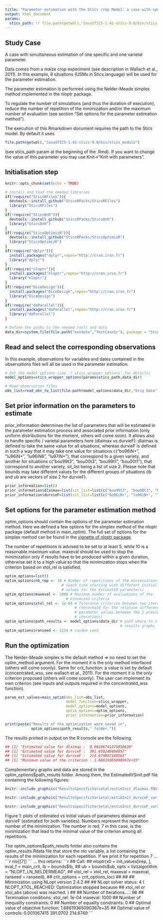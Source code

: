 ```yaml
---
title: "Parameter estimation with the Stics crop Model: a case with specific and varietal parameters"
output: html_document
params:
  stics_path: !r file.path(getwd(),"JavaSTICS-1.41-stics-9.0/bin/stics_modulo")
---
```


## Study Case

A case with simultaneous estimation of one specific and one varietal parameter.

Data comes from a maize crop experiment (see description in Wallach et al., 2011). In this example, 8 situations (USMs in Stics language) will be used for the parameter estimation. 

The parameter estimation is performed using the Nelder-Meade simplex method implemented in the nloptr package.

To regulate the number of simulations (and thus the duration of execution), reduce the number of repetition of the minimization and/or the maximum number of evaluation (see section "Set options for the parameter estimation method").

The execution of this Rmarkdown document requires the path to the Stics model. By default it uses 
```r
file.path(getwd(),"JavaSTICS-1.41-stics-9.0/bin/stics_modulo")
```
(see stics_path param at the beginning of the .Rmd).
If you want to change the value of this parameter you may use Knit->"Knit with parameters".

## Initialisation step

```r
knitr::opts_chunk$set(echo = TRUE)

# Install and load the needed libraries
if(!require("SticsRFiles")){
  devtools::install_github("SticsRPacks/SticsRFiles")
  library("SticsRFiles")
}
if(!require("SticsOnR")){
  devtools::install_github("SticsRPacks/SticsOnR")
  library("SticsOnR")
}
if(!require("SticsOptimizR")){
  devtools::install_github("SticsRPacks/SticsOptimizR")
  library("SticsOptimizR")
}
if(!require("dplyr")){
  install.packages("dplyr",repos="http://cran.irsn.fr")
  library("dplyr")
}
if(!require("nloptr")){
  install.packages("nloptr",repos="http://cran.irsn.fr")
  library("nloptr")
}
if(!require("DiceDesign")){
  install.packages("DiceDesign",repos="http://cran.irsn.fr")
  library("DiceDesign")
}
if(!require("doParallel")){
  install.packages("doParallel",repos="http://cran.irsn.fr")
  library("doParallel")
}

# Define the paths to the needed tools and data
data_dir=system.file(file.path("extdata","TestCase1c"), package = "SticsOptimizR") 
```

## Read and select the corresponding observations

In this example, observations for variables and dates contained in the observations files will all be used in the parameter estimation.

```r
# Set the model options (see '? stics_wrapper_options' for details)
model_options=stics_wrapper_options(params$stics_path,data_dir) 

# Read observation files
obs_list=read_obs_to_list(file.path(model_options$data_dir,"Orig Data"))
```

## Set prior information on the parameters to estimate

prior_information determines the list of parameters that will be estimated in the parameter estimation process and associated prior information (only uniform distributions for the moment, others will come soon).
It allows also to handle specific / varietal parameters here (dlaimax vs durvieF): dlaimax is defined to take the same value for all situations, whereas durvieF is defined in such a way that it may take one value for situations c("bo96iN+", "lu96iN+", "lu96iN6", "lu97iN+"), that correspond to a given variety, and another for situations c("bou99t3", "bou00t3", "bou99t1", "bou00t1"), that correspond to another variety, sit_list being a list of size 2.
Please note that bounds may take different values for the different groups of situations (lb and ub are vectors of size 2 for durvieF).

```r
prior_information=list()
prior_information$dlaimax=list(sit_list=list(c("bou99t3", "bou00t3", "bou99t1", "bou00t1", "bo96iN+", "lu96iN+", "lu96iN6", "lu97iN+")),lb=0.0005,ub=0.0025)
prior_information$durvieF=list(sit_list=list(c("bo96iN+", "lu96iN+", "lu96iN6", "lu97iN+"), c("bou99t3", "bou00t3", "bou99t1", "bou00t1")),lb=c(50,50),ub=c(400,400))
```

## Set options for the parameter estimation method

optim_options should contain the options of the parameter estimation method.
Here we defined a few options for the simplex method of the nloptr package (defautl method in main_optim).
The full set of options for the simplex method can be found in the [vignette of nloptr package](https://cran.r-project.org/web/packages/nloptr/vignettes/nloptr.pdf).

The number of repetitions is advised to be set to at least 5, while 10 is a reasonable maximum value.
maxeval should be used to stop the minimization only if results have to be produced within a given duration, otherwise set it to a high value so that the minimization stops when the criterion based on xtol_rel is satisfied. 

```r
optim_options=list() 
optim_options$nb_rep <- 10 # Number of repetitions of the minimization 
                          # (each time starting with different initial
                          # values for the estimated parameters) 
optim_options$maxeval <- 1000 # Maximum number of evaluations of the 
                            # minimized criteria 
optim_options$xtol_rel <- 1e-04 # Tolerance criterion between two iterations
                                # (threshold for the relative difference of
                                # parameter values between the 2 previous 
                                # iterations)
optim_options$path_results <- model_options$data_dir # path where to store 
													 # results graphs
optim_options$ranseed <- 1234 # random seed  
```

## Run the optimization

The Nelder-Meade simplex is the default method => no need to set the 
optim_method argument. For the moment it is the only method interfaced (others will come soonly).
Same for crit_function: a value is set by default (concentrated_wss, see wallach et al., 2011). For the moment it is the only criterion proposed (others will come soonly). The user can implement its own criterion (see inputs and outputs required in the concentrated_wss function).

```r
param_est_values=main_optim(obs_list=obs_list,
                            model_function=stics_wrapper,
                            model_options=model_options,
                            optim_options=optim_options,
                            prior_information=prior_information)

print(paste("Results of the optimization were saved in",
            optim_options$path_results," folder."))
```

The results printed in output on the R console are the following:
```r
## [1] "Estimated value for dlaimax :  0.00106741475850639"
## [1] "Estimated value for durvieF :  391.070248404957"
## [1] "Estimated value for durvieF :  214.674867188563"
## [1] "Minimum value of the criterion : 1.68619365090367e+35"
```

Complementary graphs and data are stored in the optim_options$path_results folder. Among them, the EstimatedVSinit.pdf file containing the following figures: 

```r

knitr::include_graphics("ResultsSpecificVarietal/estimInit_dlaimax.PNG")

knitr::include_graphics("ResultsSpecificVarietal/estimInit_durvieF_var1.PNG")

knitr::include_graphics("ResultsSpecificVarietal/estimInit_durvieF_var2.PNG")

```

Figure 1: plots of estimated vs initial values of parameters dlaimax and durvieF (estimated for both varieties). Numbers represent the repetition number of the minimization. The number in red, 7 in this case, is the minimization that lead to the minimal value of the criterion among all repetitions. 

The optim_options$path_results folder also contains the optim_results.Rdata file that store the nlo variable, a list containing the results of the minimization for each repetition. If we print it for repetition 7 ...
```r
nlo[[7]]
```
... this returns:
```r
## Call:
## nloptr(x0 = init_values[irep, ], eval_f = main_crit, lb = bounds$lb, 
##     ub = bounds$ub, opts = list(algorithm = "NLOPT_LN_NELDERMEAD", 
##         xtol_rel = xtol_rel, maxeval = maxeval, ranseed = ranseed), 
##     crit_options = crit_options_loc)
## 
## 
## Minimization using NLopt version 2.4.2 
## 
## NLopt solver status: 4 ( NLOPT_XTOL_REACHED: Optimization stopped because 
## xtol_rel or xtol_abs (above) was reached. )
## 
## Number of Iterations....: 98 
## Termination conditions:  xtol_rel: 1e-04	maxeval: 1000 
## Number of inequality constraints:  0 
## Number of equality constraints:    0 
## Optimal value of objective function:  1.68619365090367e+35 
## Optimal value of controls: 0.001067415 391.0702 214.6749
```
